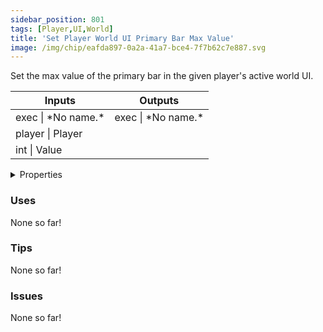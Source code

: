 ```yaml
---
sidebar_position: 801
tags: [Player,UI,World]
title: 'Set Player World UI Primary Bar Max Value'
image: /img/chip/eafda897-0a2a-41a7-bce4-7f7b62c7e887.svg
---
```


Set the max value of the primary bar in the given player's active world UI.



<IChip uuid="eafda897-0a2a-41a7-bce4-7f7b62c7e887"/>

<table><thead><tr><th>Inputs</th><th>Outputs</th></tr></thead><tbody><tr><td>exec | *No name.*</td><td>exec | *No name.*</td></tr><tr><td>player | Player</td><td /></tr><tr><td>int | Value</td><td /></tr></tbody></table>

<details>
  <summary>Properties</summary>
  <div>
    <div>
    <table>
      <tbody>
        <tr>
          <td>Is beta required?</td>
          <td>No</td>
        </tr>
        <tr>
          <td>Is chip a trolling risk?</td>
          <td>No</td>
        </tr>
        <tr>
          <td>Is chip a role assignment risk?</td>
          <td>No</td>
        </tr>
        <tr>
          <td>Chip UUID</td>
          <td>eafda897-0a2a-41a7-bce4-7f7b62c7e887</td>
        </tr>
        <tr>
          <td>Room availability</td>
          <td>Available everywhere</td>
        </tr>
      </tbody>
    </table>
    </div>
  </div>
</details>

### Uses

None so far!

### Tips

None so far!

### Issues

None so far!